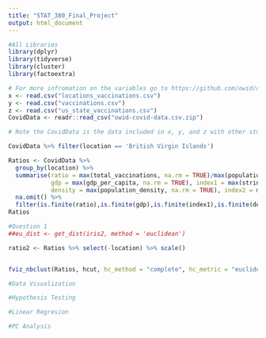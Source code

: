 ```yaml
---
title: "STAT_380_Final_Project"
output: html_document
---
```


```r
#All Libraries
library(dplyr)
library(tidyverse)
library(cluster)
library(factoextra)
```



```r
# For more infromation on the variables go to https://github.com/owid/covid-19-data/tree/master/public/data/vaccinations 
x <- read.csv("locations_vaccinations.csv")
y <- read.csv("vaccinations.csv")
z <- read.csv("us_state_vaccinations.csv")
CovidData <- readr::read_csv("owid-covid-data.csv.zip") 

# Note the CovidData is the data included in x, y, and z with other stuff. x y and z are there if you want something more specifc without having to use the CovidData

```
```r
CovidData %>% filter(location == 'British Virgin Islands')
```

```r

Ratios <- CovidData %>%
  group_by(location) %>%
  summarise(ratio = max(total_vaccinations, na.rm = TRUE)/max(population, na.rm = TRUE), 
            gdp = max(gdp_per_capita, na.rm = TRUE), index1 = max(stringency_index, na.rm = TRUE), 
            density = max(population_density, na.rm = TRUE), index2 = max(human_development_index, na.rm = TRUE)) %>% 
  na.omit() %>%
  filter(is.finite(ratio),is.finite(gdp),is.finite(index1),is.finite(density),is.finite(index2))
Ratios
```


```r
#Question 1  
##eu_dist <- get_dist(iris2, method = 'euclidean')

ratio2 <- Ratios %>% select(-location) %>% scale()


fviz_nbclust(Ratios, hcut, hc_method = "complete", hc_metric = "euclidean", method = "wss")
```

```r
#Data Visualization

```


```r
#Hypothesis Testing
```

```r
#Linear Regresion
```

```r
#PC Analysis
```

